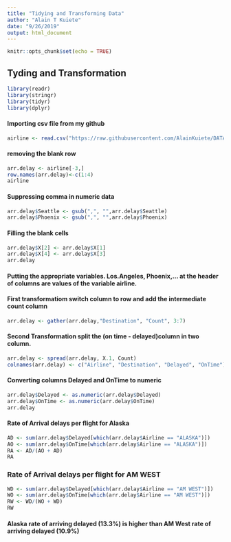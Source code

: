 ---
title: "Tidying and Transforming Data"
author: "Alain T Kuiete"
date: "9/26/2019"
output: html_document
---

```{r setup, include=FALSE}
knitr::opts_chunk$set(echo = TRUE)
```

## Tyding and Transformation

```{r}
library(readr)
library(stringr)
library(tidyr)
library(dplyr)
```

#### Importing csv file from my github
```{r}
airline <- read.csv("https://raw.githubusercontent.com/AlainKuiete/DATA607/master/arrival_delays.csv")
```

#### removing the blank row
```{r}
arr.delay <- airline[-3,]
row.names(arr.delay)<-c(1:4)
airline
```

#### Suppressing comma in numeric data
```{r}
arr.delay$Seattle <- gsub(",", "",arr.delay$Seattle)
arr.delay$Phoenix <- gsub(",", "",arr.delay$Phoenix)
```

#### Filling the blank cells
```{r}
arr.delay$X[2] <- arr.delay$X[1]
arr.delay$X[4] <- arr.delay$X[3]
arr.delay
```



#### Putting the appropriate variables. Los.Angeles, Phoenix,... at the header of columns are values of the variable airline.
#### First transformatiom  switch column to row and add the intermediate count column
```{r}
arr.delay <- gather(arr.delay,"Destination", "Count", 3:7)
```

#### Second Transformation split the (on time - delayed)column in two column.
```{r}
arr.delay <- spread(arr.delay, X.1, Count)
colnames(arr.delay) <- c("Airline", "Destination", "Delayed", "OnTime")

```
 

#### Converting columns Delayed and OnTime to numeric
```{r}
arr.delay$Delayed <- as.numeric(arr.delay$Delayed) 
arr.delay$OnTime <- as.numeric(arr.delay$OnTime)
arr.delay
```


#### Rate of Arrival delays per flight for Alaska
```{r}
AD <- sum(arr.delay$Delayed[which(arr.delay$Airline == "ALASKA")])
AO <- sum(arr.delay$OnTime[which(arr.delay$Airline == "ALASKA")])
RA <- AD/(AO + AD)
RA
```

### Rate of Arrival delays per flight for AM WEST
```{r}
WD <- sum(arr.delay$Delayed[which(arr.delay$Airline == "AM WEST")])
WO <- sum(arr.delay$OnTime[which(arr.delay$Airline == "AM WEST")])
RW <- WD/(WO + WD)
RW
```
#### Alaska rate of arriving delayed (13.3%) is higher than AM West rate of arriving delayed (10.9%)










